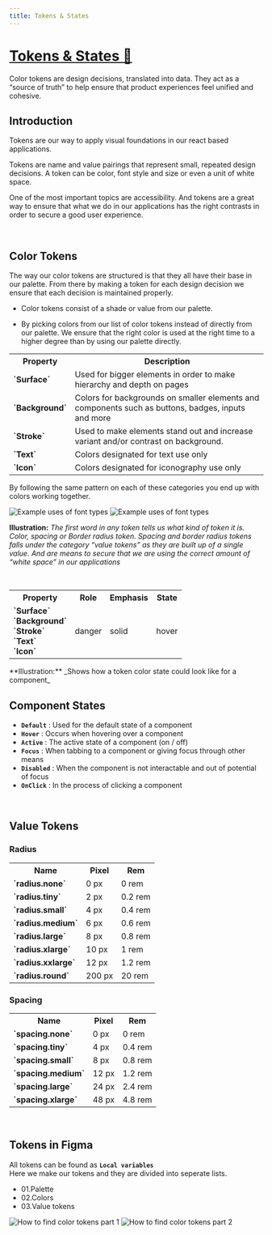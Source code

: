```yaml
---
title: Tokens & States
---
```


<a href="https://www.figma.com/design/PmauV3Mb2KeO2J3pcEzYAw/01.-SUI-%2F-Design-System?node-id=24601-194147">
  <h1 class="doc-header">Tokens & States 🔗</h1>
</a>

Color tokens are design decisions, translated into data. They act as a “source of truth” to help ensure that product experiences feel unified and cohesive.

## Introduction

Tokens are our way to apply visual foundations in our react based applications.

Tokens are name and value pairings that represent small, repeated design decisions. A token can be color, font style and size or even a unit of white space.

One of the most important topics are accessibility. And tokens are a great way to ensure that what we do in our applications has the right contrasts in order to secure a good user experience.

<br />

## Color Tokens

The way our color tokens are structured is that they all have their base in our palette. From there by making a token for each design decision we ensure that each decision is maintained properly.

- Color tokens consist of a shade or value from our palette.

- By picking colors from our list of color tokens instead of directly from our palette. We ensure that the right color is used at the right time to a higher degree than by using our palette directly.

<table style={{ width: "100%" }}>
  <tbody>
    <tr>
      <th>
        <b>Property</b>
      </th>
      <th>
        <b>Description</b>
      </th>
    </tr>
    <tr>
      <td>
        <b>`Surface`</b>
      </td>
      <td>
        Used for bigger elements in order to make hierarchy and depth on pages
      </td>
    </tr>
    <tr>
      <td>
        <b>`Background`</b>
      </td>
      <td>
        Colors for backgrounds on smaller elements and components such as
        buttons, badges, inputs and more
      </td>
    </tr>
    <tr>
      <td>
        <b>`Stroke`</b>
      </td>
      <td>
        Used to make elements stand out and increase variant and/or contrast on
        background.
      </td>
    </tr>
    <tr>
      <td>
        <b>`Text`</b>
      </td>
      <td>Colors designated for text use only</td>
    </tr>
    <tr>
      <td>
        <b>`Icon`</b>
      </td>
      <td>Colors designated for iconography use only</td>
    </tr>
  </tbody>
</table>

By following the same pattern on each of these categories you end up with colors working together.

![Example uses of font types](../../../../assets/images/color-token-references.png)
![Example uses of font types](../../../../assets/images/color-token-use-cases.png)

**Illustration:** _The first word in any token tells us what kind of token it is.
Color, spacing or Border radius token. Spacing and border radius tokens falls under
the category “value tokens” as they are built up of a single value. And are means
to secure that we are using the correct amount of “white space” in our applications_

<br />

<table style={{ width: "100%" }}>
  <tbody>
    <tr>
      <th>
        <b>Property</b>
      </th>
      <th>
        <b>Role</b>
      </th>
      <th>
        <b>Emphasis</b>
      </th>
      <th>
        <b>State</b>
      </th>
    </tr>
    <tr>
      <td>
        <b>`Surface`</b>
        <br />
        <b>`Background`</b>
        <br />
        <b>`Stroke`</b>
        <br />
        <b>`Text`</b>
        <br />
        <b>`Icon`</b>
      </td>
      <td>danger</td>
      <td>solid</td>
      <td>hover</td>
    </tr>
  </tbody>
</table>
**Illustration:** _Shows how a token color state could look like for a component_

<br />

## Component States

- <b>`Default`</b> : Used for the default state of a component
- <b>`Hover`</b> : Occurs when hovering over a component
- <b>`Active`</b> : The active state of a component (on / off)
- <b>`Focus`</b> : When tabbing to a component or giving focus through other means
- <b>`Disabled`</b> : When the component is not interactable and out of potential
  of focus
- <b>`OnClick`</b> : In the process of clicking a component

<br />

## Value Tokens

### Radius

<table style={{ width: "100%" }}>
  <tbody>
    <tr>
      <th>
        <b>Name</b>
      </th>
      <th>
        <b>Pixel</b>
      </th>
      <th>
        <b>Rem</b>
      </th>
    </tr>
    <tr>
      <td>
        <b>`radius.none`</b>
      </td>
      <td>0 px</td>
      <td>0 rem</td>
    </tr>
    <tr>
      <td>
        <b>`radius.tiny`</b>
      </td>
      <td>2 px</td>
      <td>0.2 rem</td>
    </tr>
    <tr>
      <td>
        <b>`radius.small`</b>
      </td>
      <td>4 px</td>
      <td>0.4 rem</td>
    </tr>
    <tr>
      <td>
        <b>`radius.medium`</b>
      </td>
      <td>6 px</td>
      <td>0.6 rem</td>
    </tr>
    <tr>
      <td>
        <b>`radius.large`</b>
      </td>
      <td>8 px</td>
      <td>0.8 rem</td>
    </tr>
    <tr>
      <td>
        <b>`radius.xlarge`</b>
      </td>
      <td>10 px</td>
      <td>1 rem</td>
    </tr>
    <tr>
      <td>
        <b>`radius.xxlarge`</b>
      </td>
      <td>12 px</td>
      <td>1.2 rem</td>
    </tr>
    <tr>
      <td>
        <b>`radius.round`</b>
      </td>
      <td>200 px</td>
      <td>20 rem</td>
    </tr>
  </tbody>
</table>

### Spacing

<table style={{ width: "100%" }}>
  <tbody>
    <tr>
      <th>
        <b>Name</b>
      </th>
      <th>
        <b>Pixel</b>
      </th>
      <th>
        <b>Rem</b>
      </th>
    </tr>
    <tr>
      <td>
        <b>`spacing.none`</b>
      </td>
      <td>0 px</td>
      <td>0 rem</td>
    </tr>
    <tr>
      <td>
        <b>`spacing.tiny`</b>
      </td>
      <td>4 px</td>
      <td>0.4 rem</td>
    </tr>
    <tr>
      <td>
        <b>`spacing.small`</b>
      </td>
      <td>8 px</td>
      <td>0.8 rem</td>
    </tr>
    <tr>
      <td>
        <b>`spacing.medium`</b>
      </td>
      <td>12 px</td>
      <td>1.2 rem</td>
    </tr>
    <tr>
      <td>
        <b>`spacing.large`</b>
      </td>
      <td>24 px</td>
      <td>2.4 rem</td>
    </tr>
    <tr>
      <td>
        <b>`spacing.xlarge`</b>
      </td>
      <td>48 px</td>
      <td>4.8 rem</td>
    </tr>
  </tbody>
</table>

<br />

## Tokens in Figma

All tokens can be found as <b>`Local variables`</b> <br />
Here we make our tokens and they are divided into seperate lists.

- 01.Palette
- 02.Colors
- 03.Value tokens

![How to find color tokens part 1](../../../../assets/images/color-token-location-1.png)
![How to find color tokens part 2](../../../../assets/images/color-token-location-2.png)
